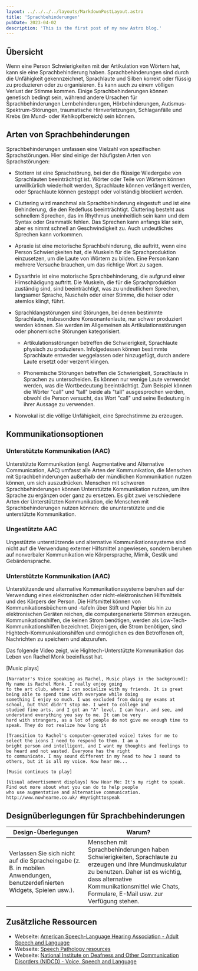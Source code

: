 ```yaml
---
layout: ../../../../layouts/MarkdownPostLayout.astro
title: 'Sprachbehinderungen'
pubDate: 2023-04-02
description: 'This is the first post of my new Astro blog.'
---
```



## Übersicht

Wenn eine Person Schwierigkeiten mit der Artikulation von Wörtern hat, kann sie eine Sprachbehinderung haben.
Sprachbehinderungen sind durch die Unfähigkeit gekennzeichnet, Sprachlaute und Silben korrekt oder flüssig zu produzieren
oder zu organisieren. Es kann auch zu einem völligen Verlust der Stimme kommen. Einige Sprachbehinderungen können genetisch
bedingt sein, während andere Ursachen für Sprachbehinderungen Lernbehinderungen, Hörbehinderungen, Autismus-Spektrum-Störungen,
traumatische Hirnverletzungen, Schlaganfälle und Krebs (im Mund- oder Kehlkopfbereich) sein können.

## Arten von Sprachbehinderungen

Sprachbehinderungen umfassen eine Vielzahl von spezifischen Sprachstörungen. Hier sind einige der häufigsten Arten von Sprachstörungen:

- Stottern ist eine Sprachstörung, bei der die flüssige Wiedergabe von Sprachlauten beeinträchtigt ist. Wörter
  oder Teile von Wörtern können unwillkürlich wiederholt werden, Sprachlaute können verlängert werden, oder Sprachlaute
  können gestoppt oder vollständig blockiert werden.

- Cluttering wird manchmal als Sprachbehinderung eingestuft und ist eine Behinderung, die den Redefluss beeinträchtigt.
  Cluttering besteht aus schnellem Sprechen, das im Rhythmus uneinheitlich sein kann und dem Syntax oder Grammatik fehlen.
  Das Sprechen kann anfangs klar sein, aber es nimmt schnell an Geschwindigkeit zu. Auch undeutliches Sprechen kann vorkommen.

- Apraxie ist eine motorische Sprachbehinderung, die auftritt, wenn eine Person Schwierigkeiten hat, die Muskeln für die
  Sprachproduktion einzusetzen, um die Laute von Wörtern zu bilden. Eine Person kann mehrere Versuche brauchen, um das
  richtige Wort zu sagen.

- Dysarthrie ist eine motorische Sprachbehinderung, die aufgrund einer Hirnschädigung auftritt. Die Muskeln, die für die
  Sprachproduktion zuständig sind, sind beeinträchtigt, was zu undeutlichem Sprechen, langsamer Sprache, Nuscheln oder einer
  Stimme, die heiser oder atemlos klingt, führt.

- Sprachklangstörungen sind Störungen, bei denen bestimmte Sprachlaute, insbesondere Konsonantenlaute, nur schwer produziert
  werden können. Sie werden im Allgemeinen als Artikulationsstörungen oder phonemische Störungen kategorisiert.

  - Artikulationsstörungen betreffen die Schwierigkeit, Sprachlaute physisch zu produzieren. Infolgedessen können bestimmte
    Sprachlaute entweder weggelassen oder hinzugefügt, durch andere Laute ersetzt oder verzerrt klingen.

  - Phonemische Störungen betreffen die Schwierigkeit, Sprachlaute in Sprachen zu unterscheiden. Es können nur wenige Laute
    verwendet werden, was die Wortbedeutung beeinträchtigt. Zum Beispiel können die Wörter "call" und "tall" beide als "tall"
    ausgesprochen werden, obwohl die Person versucht, das Wort "call" und seine Bedeutung in ihrer Aussage zu verwenden.

- Nonvokal ist die völlige Unfähigkeit, eine Sprechstimme zu erzeugen.

## Kommunikationsoptionen

### Unterstützte Kommunikation (AAC)

Unterstützte Kommunikation (engl. Augmentative and Alternative Communication, AAC) umfasst alle Arten der Kommunikation,
die Menschen mit Sprachbehinderungen außerhalb der mündlichen Kommunikation nutzen können, um sich auszudrücken. Menschen mit
schweren Sprachbehinderungen können Unterstützte Kommunikation nutzen, um ihre Sprache zu ergänzen oder ganz zu ersetzen.
Es gibt zwei verschiedene Arten der Unterstützten Kommunikation, die Menschen mit Sprachbehinderungen nutzen können: die
ununterstützte und die unterstützte Kommunikation.

### Ungestützte AAC

Ungestützte unterstützende und alternative Kommunikationssysteme sind nicht auf die Verwendung externer Hilfsmittel angewiesen,
sondern beruhen auf nonverbaler Kommunikation wie Körpersprache, Mimik, Gestik und Gebärdensprache.

### Unterstützte Kommunikation (AAC)

Unterstützende und alternative Kommunikationssysteme beruhen auf der Verwendung eines elektronischen oder nicht-elektronischen
Hilfsmittels und des Körpers der Person. Die Hilfsmittel können von Kommunikationsbüchern und -tafeln über Stift und Papier
bis hin zu elektronischen Geräten reichen, die computergenerierte Stimmen erzeugen. Kommunikationshilfen, die keinen Strom
benötigen, werden als Low-Tech-Kommunikationshilfen bezeichnet. Diejenigen, die Strom benötigen, sind Hightech-Kommunikationshilfen
und ermöglichen es den Betroffenen oft, Nachrichten zu speichern und abzurufen.

Das folgende Video zeigt, wie Hightech-Unterstützte Kommunikation das Leben von Rachel Monk beeinflusst hat.

<YouTube id="dEYyuLyovLg" />

<Accordion>
  <AccordionItem header="Video-Abschrift">
    [Music plays]

    [Narrator's Voice speaking as Rachel, Music plays in the background]: My name is Rachel Monk. I really enjoy going
    to the art club, where I can socialize with my friends. It is great being able to spend time with everyone while doing
    something I enjoy so much. I was excluded from doing my exams at school, but that didn't stop me. I went to college and
    studied fine arts, and I got an "A" level. I can hear, and see, and understand everything you say to me. It can be very
    hard with strangers, as a lot of people do not give me enough time to speak. They do not realize how long it

    [Transition to Rachel's computer-generated voice] takes for me to select the icons I need to respond to them. I am a
    bright person and intelligent, and I want my thoughts and feelings to be heard and not wasted. Everyone has the right
    to communicate. I may sound different in my head to how I sound to others, but it is all my voice. Now hear me...

    [Music continues to play]

    [Visual advertisement displays] Now Hear Me: It's my right to speak. Find out more about what you can do to help people
    who use augmentative and alternative communication. http://www.nowhearme.co.uk/ #myrighttospeak

  </AccordionItem>
</Accordion>

## Designüberlegungen für Sprachbehinderungen

<table>
  <thead>
    <tr>
      <th>Design-Überlegungen</th>
      <th>Warum?</th>
    </tr>
  </thead>
  <tbody>
    <tr>
      <td data-label="Design-Überlegungen">
        Verlassen Sie sich nicht auf die Spracheingabe (z. B. in mobilen Anwendungen, benutzerdefinierten Widgets,
        Spielen usw.).
      </td>
      <td data-label="Warum?">
        Menschen mit Sprachbehinderungen haben Schwierigkeiten, Sprachlaute zu erzeugen und ihre Mundmuskulatur zu
        benutzen. Daher ist es wichtig, dass alternative Kommunikationsmittel wie Chats, Formulare, E-Mail usw. zur
        Verfügung stehen.
      </td>
    </tr>
  </tbody>
</table>

## Zusätzliche Ressourcen

- Webseite: <a href="http://www.asha.org/public/speech/disorders/AdultSandL" target="_blank">American Speech-Language Hearing Association - Adult Speech and Language</a>
- Webseite: <a href="https://communicatespeech.com.au/resources/" target="_blank">Speech Pathology resources</a>
- Webseite: <a href="http://www.nidcd.nih.gov/health/voice/Pages/Default.aspx" target="_blank">National Institute on Deafness and Other Communication Disorders (NIDCD) - Voice, Speech and Language</a>
